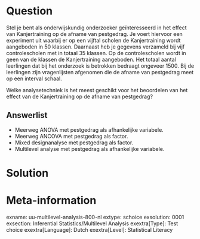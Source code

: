 
Question
========
Stel je bent als onderwijskundig onderzoeker geïnteresseerd in het effect van Kanjertraining op de afname van pestgedrag. Je voert hiervoor een experiment uit waarbij er op een vijftal scholen de Kanjertraining wordt aangeboden in 50 klassen. Daarnaast heb je gegevens verzameld bij vijf controlescholen met in totaal 35 klassen. Op de controlescholen wordt in geen van de klassen de Kanjertraining aangeboden. Het totaal aantal leerlingen dat bij het onderzoek is betrokken bedraagt ongeveer 1500. Bij de leerlingen zijn vragenlijsten afgenomen die de afname van pestgedrag meet op een interval schaal. 

Welke analysetechniek is het meest geschikt voor het beoordelen van het effect van de Kanjertraining op de afname van pestgedrag?
  
Answerlist
----------
* Meerweg ANOVA met pestgedrag als afhankelijke variabele.
* Meerweg ANCOVA met pestgedrag als factor.
* Mixed designanalyse met pestgedrag als factor.
* Multilevel analyse met pestgedrag als afhankelijke variabele.


Solution
========
  
Meta-information
================
exname: uu-multilevel-analysis-800-nl
extype: schoice
exsolution: 0001
exsection: Inferential Statistics/Multilevel Analysis
exextra[Type]: Test choice
exextra[Language]: Dutch
exextra[Level]: Statistical Literacy
